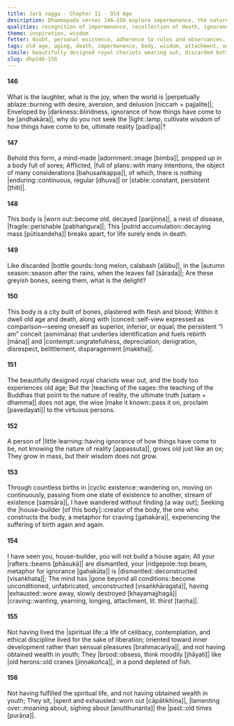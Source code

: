 ```yaml
---
title: Jarā vagga - Chapter 11 - Old Age
description: Dhammapada verses 146–156 explore impermanence, the nature of the body, and the inevitability of aging and death. Through metaphors of a world ablaze, a decaying body, the house-builder and a city of bones, they point to life’s transience and the futility of clinging to sensual pleasures. The verses highlight the cultivation of wisdom, detachment, and the pursuit of an unconditioned state beyond constructs, contrasting fleeting youth and inevitable old age with the timeless teachings that lead to liberation.
qualities: recognition of impermanence, recollection of death, ignorance, recognition of unattractiveness, wisdom
theme: inspiration, wisdom
fetter: doubt, personal existence, adherence to rules and observances, conceit, ill will, sensual desire, ignorance
tags: old age, aging, death, impermanence, body, wisdom, attachment, unconditioned, liberation, Dhamma, sages, dhp
simile: beautifully designed royal chariots wearing out, discarded bottle gourds of the autumn season, house-builder, city built of bones and plastered with flesh and blood, brooding like old herons in a pond depleted of fish, perpetually ablaze world
slug: dhp146-156
---
```


#### 146

What is the laughter, what is the joy,
when the world is |perpetually ablaze::burning with desire, aversion, and delusion [niccaṁ + pajjalite]|;
Enveloped by |darkness::blindness, ignorance of how things have come to be [andhakāra]|,
why do you not seek the |light::lamp, cultivate wisdom of how things have come to be, ultimate reality [padīpa]|?

#### 147

Behold this form, a mind-made |adornment::image [bimba]|,
propped up in a body full of sores;
Afflicted, |full of plans::with many intentions, the object of many considerations [bahusaṅkappa]|,
of which, there is nothing |enduring::continuous, regular [dhuva]| or |stable::constant, persistent [ṭhiti]|.

#### 148

This body is |worn out::become old, decayed [parijiṇṇa]|,
a nest of disease, |fragile::perishable [pabhaṅgura]|;
This |putrid accumulation::decaying mass [pūtisandeha]| breaks apart,
for life surely ends in death.

#### 149

Like discarded |bottle gourds::long melon, calabash [alābu]|,
in the |autumn season::season after the rains, when the leaves fall [sārada]|;
Are these greyish bones,
seeing them, what is the delight?

#### 150

This body is a city built of bones,
plastered with flesh and blood;
Within it dwell old age and death,
along with |conceit::self-view expressed as comparison—seeing oneself as superior, inferior, or equal; the persistent “I am” conceit (asmimāna) that underlies identification and fuels rebirth [māna]| and |contempt::ungratefulness, depreciation, denigration, disrespect, belittlement, disparagement [makkha]|.

#### 151

The beautifully designed royal chariots wear out,
and the body too experiences old age;
But the |teaching of the sages::the teaching of the Buddhas that point to the nature of reality, the ultimate truth [sataṃ + dhamma]| does not age,
the wise |make it known::pass it on, proclaim [pavedayati]| to the virtuous persons.

#### 152

A person of |little learning::having ignorance of how things have come to be, not knowing the nature of reality [appassuta]|,
grows old just like an ox;
They grow in mass,
but their wisdom does not grow.

#### 153

Through countless births in |cyclic existence::wandering on, moving on continuously, passing from one state of existence to another, stream of existence [saṃsāra]|,
I have wandered without finding [a way out];
Seeking the |house-builder [of this body]::creator of the body, the one who constructs the body, a metaphor for craving [gahakāra]|,
experiencing the suffering of birth again and again.

#### 154

I have seen you, house-builder,
you will not build a house again;
All your |rafters::beams [phāsukā]| are dismantled,
your |ridgepole::top beam, metaphor for ignorance [gahakūṭa]| is |dismantled::deconstructed [visaṅkhata]|;
The mind has |gone beyond all conditions::become unconditioned, unfabricated, unconstructed [visaṅkhāragata]|,
having |exhausted::wore away, slowly destroyed [khayamajjhagā]| |craving::wanting, yearning, longing, attachment, lit. thirst [taṇha]|.

#### 155

Not having lived the |spiritual life::a life of celibacy, contemplation, and ethical discipline lived for the sake of liberation; oriented toward inner development rather than sensual pleasures [brahmacariya]|,
and not having obtained wealth in youth;
They |brood::obsess, think moodily [jhāyati]| like |old herons::old cranes [jiṇṇakoñca]|,
in a pond depleted of fish.

#### 156

Not having fulfilled the spiritual life,
and not having obtained wealth in youth;
They sit, |spent and exhausted::worn out [cāpātikhīṇa]|,
|lamenting over::moaning about, sighing about [anutthunanta]| the |past::old times [purāṇa]|.